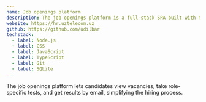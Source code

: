 ```yaml
---
name: Job openings platform
description: The job openings platform is a full-stack SPA built with Node.js and SQLite for multi-language support.
website: https://hr.uztelecom.uz
github: https://github.com/udilbar
techstack:
  - label: Node.js
  - label: CSS
  - label: JavaScript
  - label: TypeScript
  - label: Git
  - label: SQLite
---
```

The job openings platform lets candidates view vacancies, take role-specific tests, and get results by email, simplifying the hiring process.